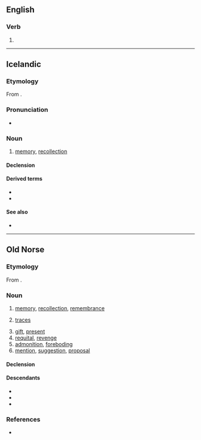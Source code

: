 ==English==

===Verb===
{{head|en|verb form}}

# {{present participle of|en|min|nocat=1}}

----

==Icelandic==

===Etymology===
From {{suffix|is|minni|ing}}.

===Pronunciation===
* {{IPA|is|/ˈmɪnːiŋk/}}
*: {{rhymes|is|ɪnːiŋk}}

===Noun===
{{is-noun|f|minningar|minningar}}

# [[memory]], [[recollection]]

====Declension====
{{is-decl-noun-f-s1|minn|i|ng|u=u}}

====Derived terms====
* {{l|is|minningargrein}}
* {{l|is|minningargripur}}

====See also====
* {{l|is|minni}}

----

==Old Norse==

===Etymology===
{{PIE root|non|men|id=think}}
From {{suffix|non|minna|ing}}.

===Noun===
{{non-noun|f|minningar|dative=minningu}}

# [[memory]], [[recollection]], [[remembrance]]
# {{lb|non|plural only}} [[trace]]s
# [[gift]], [[present]]
# [[requital]], [[revenge]]
# [[admonition]], [[foreboding]]
# [[mention]], [[suggestion]], [[proposal]]

====Declension====
{{non-decl-f-o|minning|dsv=minningu}}

====Descendants====
{{top2}}
* {{desc|is|minning}}
* {{desc|nn|minning}}
* {{desc|nb|minning}}
{{bottom}}

===References===
* {{R:Zoega}}